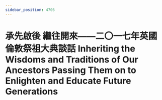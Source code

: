 ```yaml
---
sidebar_position: 4705
---
```



# 承先啟後 繼往開來——二〇一七年英國倫敦祭祖大典談話 Inheriting the Wisdoms and Traditions of Our Ancestors Passing Them on to Enlighten and Educate Future Generations


<ReactPlayer controls='true' url='https://tw4.amtb.de/redirect/media/himp4/32/32-229/32-229-0001.mp4' />
